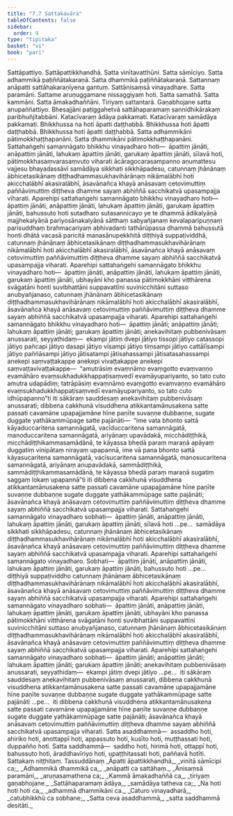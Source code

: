 ```yaml
---
title: "7.7 Sattakavāra"
tableOfContents: false
sidebar:
  order: 9
type: "tipitaka"
basket: "vi"
book: "pari"
---
```



<DynamicBreadcrumb />

<Division number="327" book="pari">

<Paragraph number="1535" book="pari">
Sattāpattiyo. Sattāpattikkhandhā. Satta vinītavatthūni. Satta sāmīciyo. Satta adhammikā paṭiññātakaraṇā. Satta dhammikā paṭiññātakaraṇā. Sattannaṃ anāpatti sattāhakaraṇīyena gantuṃ. Sattānisaṃsā vinayadhare. Satta paramāni. Sattame aruṇuggamane nissaggiyaṃ hoti. Satta samathā. Satta kammāni. Satta āmakadhaññāni. Tiriyaṃ sattantarā. Gaṇabhojane satta anupaññattiyo. Bhesajjāni paṭiggahetvā sattāhaparamaṃ sannidhikārakaṃ paribhuñjitabbāni. Katacīvaraṃ ādāya pakkamati. Katacīvaraṃ samādāya pakkamati. Bhikkhussa na hoti āpatti daṭṭhabbā. Bhikkhussa hoti āpatti daṭṭhabbā. Bhikkhussa hoti āpatti daṭṭhabbā. Satta adhammikāni pātimokkhaṭṭhapanāni. Satta dhammikāni pātimokkhaṭṭhapanāni.
</Paragraph>

<Paragraph number="1536" book="pari">
Sattahaṅgehi samannāgato bhikkhu vinayadharo hoti—  āpattiṃ jānāti, anāpattiṃ jānāti, lahukaṃ āpattiṃ jānāti, garukaṃ āpattiṃ jānāti, sīlavā hoti, pātimokkhasaṃvarasaṃvuto viharati ācāragocarasampanno aṇumattesu vajjesu bhayadassāvī samādāya sikkhati sikkhāpadesu, catunnaṃ jhānānaṃ ābhicetasikānaṃ diṭṭhadhammasukhavihārānaṃ nikāmalābhī hoti akicchalābhī akasiralābhī, āsavānañca khayā anāsavaṃ cetovimuttiṃ paññāvimuttiṃ diṭṭheva dhamme sayaṃ abhiññā sacchikatvā upasampajja viharati.
</Paragraph>

<Paragraph number="1537" book="pari">
Aparehipi sattahaṅgehi samannāgato bhikkhu vinayadharo hoti—  āpattiṃ jānāti, anāpattiṃ jānāti, lahukaṃ āpattiṃ jānāti, garukaṃ āpattiṃ jānāti, bahussuto hoti sutadharo sutasannicayo ye te dhammā ādikalyāṇā majjhekalyāṇā pariyosānakalyāṇā sātthaṃ sabyañjanaṃ kevalaparipuṇṇaṃ parisuddhaṃ brahmacariyaṃ abhivadanti tathārūpassa dhammā bahussutā honti dhātā vacasā paricitā manasānupekkhitā diṭṭhiyā suppaṭividdhā, catunnaṃ jhānānaṃ ābhicetasikānaṃ diṭṭhadhammasukhavihārānaṃ nikāmalābhī hoti akicchalābhī akasiralābhī, āsavānañca khayā anāsavaṃ cetovimuttiṃ paññāvimuttiṃ diṭṭheva dhamme sayaṃ abhiññā sacchikatvā upasampajja viharati.
</Paragraph>

<Paragraph number="1538" book="pari">
Aparehipi sattahaṅgehi samannāgato bhikkhu vinayadharo hoti—  āpattiṃ jānāti, anāpattiṃ jānāti, lahukaṃ āpattiṃ jānāti, garukaṃ āpattiṃ jānāti, ubhayāni kho panassa pātimokkhāni vitthārena svāgatāni honti suvibhattāni suppavattīni suvinicchitāni suttaso anubyañjanaso, catunnaṃ jhānānaṃ ābhicetasikānaṃ diṭṭhadhammasukhavihārānaṃ nikāmalābhī hoti akicchalābhī akasiralābhī, āsavānañca khayā anāsavaṃ cetovimuttiṃ paññāvimuttiṃ diṭṭheva dhamme sayaṃ abhiññā sacchikatvā upasampajja viharati.
</Paragraph>

<Paragraph number="1539" book="pari">
Aparehipi sattahaṅgehi samannāgato bhikkhu vinayadharo hoti—  āpattiṃ jānāti; anāpattiṃ jānāti; lahukaṃ āpattiṃ jānāti; garukaṃ āpattiṃ jānāti; anekavihitaṃ pubbenivāsaṃ anussarati, seyyathidaṃ—  ekampi jātiṃ dvepi jātiyo tissopi jātiyo catassopi jātiyo pañcapi jātiyo dasapi jātiyo vīsampi jātiyo tiṃsampi jātiyo cattālīsampi jātiyo paññāsampi jātiyo jātisatampi jātisahassampi jātisatasahassampi anekepi saṃvaṭṭakappe anekepi vivaṭṭakappe anekepi saṃvaṭṭavivaṭṭakappe—  “amutrāsiṃ evaṃnāmo evaṃgotto evaṃvaṇṇo evamāhāro evaṃsukhadukkhappaṭisaṃvedī evamāyupariyanto, so tato cuto amutra udapādiṃ; tatrāpāsiṃ evaṃnāmo evaṃgotto evaṃvaṇṇo evamāhāro evaṃsukhadukkhappaṭisaṃvedī evamāyupariyanto, so tato cuto idhūpapanno”ti iti sākāraṃ sauddesaṃ anekavihitaṃ pubbenivāsaṃ anussarati; dibbena cakkhunā visuddhena atikkantamānusakena satte passati cavamāne upapajjamāne hīne paṇīte suvaṇṇe dubbaṇṇe, sugate duggate yathākammūpage satte pajānāti—  “ime vata bhonto sattā kāyaduccaritena samannāgatā, vacīduccaritena samannāgatā, manoduccaritena samannāgatā, ariyānaṃ upavādakā, micchādiṭṭhikā, micchādiṭṭhikammasamādānā, te kāyassa bhedā paraṃ maraṇā apāyaṃ duggatiṃ vinipātaṃ nirayaṃ upapannā, ime vā pana bhonto sattā kāyasucaritena samannāgatā, vacīsucaritena samannāgatā, manosucaritena samannāgatā, ariyānaṃ anupavādakā, sammādiṭṭhikā, sammādiṭṭhikammasamādānā, te kāyassa bhedā paraṃ maraṇā sugatiṃ saggaṃ lokaṃ upapannā”ti iti dibbena cakkhunā visuddhena atikkantamānusakena satte passati cavamāne upapajjamāne hīne paṇīte suvaṇṇe dubbaṇṇe sugate duggate yathākammūpage satte pajānāti; āsavānañca khayā anāsavaṃ cetovimuttiṃ paññāvimuttiṃ diṭṭheva dhamme sayaṃ abhiññā sacchikatvā upasampajja viharati.
</Paragraph>

<Paragraph number="1540" book="pari">
Sattahaṅgehi samannāgato vinayadharo sobhati—  āpattiṃ jānāti, anāpattiṃ jānāti, lahukaṃ āpattiṃ jānāti, garukaṃ āpattiṃ jānāti, sīlavā hoti …pe…  samādāya sikkhati sikkhāpadesu, catunnaṃ jhānānaṃ ābhicetasikānaṃ diṭṭhadhammasukhavihārānaṃ nikāmalābhī hoti akicchalābhī akasiralābhī, āsavānañca khayā anāsavaṃ cetovimuttiṃ paññāvimuttiṃ diṭṭheva dhamme sayaṃ abhiññā sacchikatvā upasampajja viharati.
</Paragraph>

<Paragraph number="1541" book="pari">
Aparehipi sattahaṅgehi samannāgato vinayadharo. Sobhati—  āpattiṃ jānāti, anāpattiṃ jānāti, lahukaṃ āpattiṃ jānāti, garukaṃ āpattiṃ jānāti, bahussuto hoti …pe…  diṭṭhiyā suppaṭividdho catunnaṃ jhānānaṃ ābhicetasikānaṃ diṭṭhadhammasukhavihārānaṃ nikāmalābhī hoti akicchalābhī akasiralābhī, āsavānañca khayā anāsavaṃ cetovimuttiṃ paññāvimuttiṃ diṭṭheva dhamme sayaṃ abhiññā sacchikatvā upasampajja viharati.
</Paragraph>

<Paragraph number="1542" book="pari">
Aparehipi sattahaṅgehi samannāgato vinayadharo sobhati—  āpattiṃ jānāti, anāpattiṃ jānāti, lahukaṃ āpattiṃ jānāti, garukaṃ āpattiṃ jānāti, ubhayāni kho panassa pātimokkhāni vitthārena svāgatāni honti suvibhattāni suppavattīni suvinicchitāni suttaso anubyañjanaso, catunnaṃ jhānānaṃ ābhicetasikānaṃ diṭṭhadhammasukhavihārānaṃ nikāmalābhī hoti akicchalābhī akasiralābhī, āsavānañca khayā anāsavaṃ cetovimuttiṃ paññāvimuttiṃ diṭṭheva dhamme sayaṃ abhiññā sacchikatvā upasampajja viharati.
</Paragraph>

<Paragraph number="1543" book="pari">
Aparehipi sattahaṅgehi samannāgato vinayadharo sobhati—  āpattiṃ jānāti; anāpattiṃ jānāti; lahukaṃ āpattiṃ jānāti; garukaṃ āpattiṃ jānāti; anekavihitaṃ pubbenivāsaṃ anussarati, seyyathidaṃ—  ekampi jātiṃ dvepi jātiyo …pe…  iti sākāraṃ sauddesaṃ anekavihitaṃ pubbenivāsaṃ anussarati, dibbena cakkhunā visuddhena atikkantamānusakena satte passati cavamāne upapajjamāne hīne paṇīte suvaṇṇe dubbaṇṇe sugate duggate yathākammūpage satte pajānāti …pe…  iti dibbena cakkhunā visuddhena atikkantamānusakena satte passati cavamāne upapajjamāne hīne paṇīte suvaṇṇe dubbaṇṇe sugate duggate yathākammūpage satte pajānāti; āsavānañca khayā anāsavaṃ cetovimuttiṃ paññāvimuttiṃ diṭṭheva dhamme sayaṃ abhiññā sacchikatvā upasampajja viharati.
</Paragraph>

<Paragraph number="1544" book="pari">
Satta asaddhammā—  assaddho hoti, ahiriko hoti, anottappī hoti, appassuto hoti, kusīto hoti, muṭṭhassati hoti, duppañño hoti.
</Paragraph>

<Paragraph number="1545" book="pari">
Satta saddhammā—  saddho hoti, hirimā hoti, ottappī hoti, bahussuto hoti, āraddhavīriyo hoti, upaṭṭhitassati hoti, paññavā hotīti.

</Paragraph>
</Division>

<Paragraph number="1546" type="center" book="pari">
Sattakaṃ niṭṭhitaṃ.



</Paragraph>

<Paragraph number="1547" type="center" book="pari">
Tassuddānaṃ


</Paragraph>

<Paragraph number="1548" type="verses" book="pari">
_Āpatti āpattikkhandhā,_  
_vinītā sāmīcipi ca;_  
_Adhammikā dhammikā ca,_  
_anāpatti ca sattāhaṃ._  

</Paragraph>

<Paragraph number="1549" type="verses" book="pari">
_Ānisaṃsā paramāni,_  
_aruṇasamathena ca;_  
_Kammā āmakadhaññā ca,_  
_tiriyaṃ gaṇabhojane._  

</Paragraph>

<Paragraph number="1550" type="verses" book="pari">
_Sattāhaparamaṃ ādāya,_  
_samādāya tatheva ca;_  
_Na hoti hoti hoti ca,_  
_adhammā dhammikāni ca._  

</Paragraph>

<Paragraph number="1551" type="verses" book="pari">
_Caturo vinayadharā,_  
_catubhikkhū ca sobhane;_  
_Satta ceva asaddhammā,_  
_satta saddhammā desitāti._
</Paragraph>
